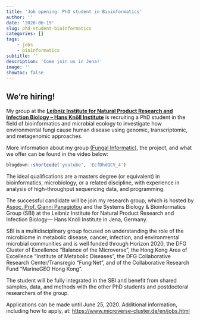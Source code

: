 ```yaml
---
title: 'Job opening: PhD student in Bioinformatics'
author: ''
date: '2020-06-19'
slug: phd-student-bioinformatics
categories: []
tags:
    - jobs
    - bioinformatics
subtitle: ''
description: 'Come join us in Jena!'
image: ''
showtoc: false
---
```


## We're hiring!

My group at the [**Leibniz Institute for Natural Product Research and Infection Biology – Hans Knöll Institute**](https://www.leibniz-hki.de/en/) is recruiting a PhD student in the field of bioinformatics and microbial ecology to investigate how environmental fungi cause human disease using genomic, transcriptomic, and metagenomic approaches.

More information about my group [(Fungal Informatic)](https://www.leibniz-hki.de/en/fungal-informatics.html), the project, and what we offer can be found in the video below:

```r
blogdown::shortcode('youtube', 'EcfDhdQCV_4')
```

The ideal qualifications are a masters degree (or equivalent) in bioinformatics, microbiology, or a related discipline, with experience in analysis of high-throughput sequencing data, and programming.

The successful candidate will be join my research group, which is hosted by [Assoc. Prof. Gianni Panagiotou](https://www.leibniz-hki.de/en/sbi-staff-details.html?member=865) and the Systems Biology & Bioinformatics Group (SBI) at the Leibniz Institute for Natural Product Research and Infection Biology— Hans Knöll Institute in Jena, Germany. 

SBI is a multidisciplinary group focused on understanding the role of the microbiome in metabolic disease, cancer, infection, and environmental microbial communities and is well funded through Horizon 2020, the DFG Cluster of Excellence “Balance of the Microverse”, the Hong Kong Area of Excellence “Institute of Metabolic Diseases”, the DFG Collaborative Research Center/Transregio “FungiNet”, and of the Collaborative Research Fund “MarineGEO Hong Kong”. 

The student will be fully integrated in the SBI and benefit from shared samples, data, and methods with the other PhD students and postdoctoral researchers of the group.

Applications can be made until June 25, 2020. Additional information, including how to apply, at:
<https://www.microverse-cluster.de/en/jobs.html>